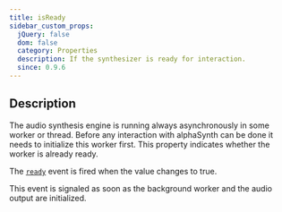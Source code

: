 ```yaml
---
title: isReady
sidebar_custom_props:
  jQuery: false
  dom: false
  category: Properties
  description: If the synthesizer is ready for interaction.
  since: 0.9.6
---
```


<SinceBadge since="0.9.6" />


## Description
The audio synthesis engine is running always asynchronously in some worker or thread. 
Before any interaction with alphaSynth can be done it needs to initialize this worker first. 
This property indicates whether the worker is already ready. 

The [`ready`](/docs/reference/alphasynth/ready) event is fired when the value changes to true. 

This event is signaled as soon as the background worker and the audio output are initialized.

<PropertyDescription metadata={metadata} />